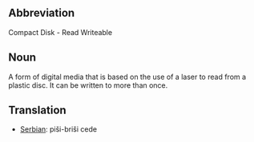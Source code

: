 ==Abbreviation==

Compact Disk - Read Writeable

==Noun==

A form of digital media that is based on the use of a laser to read from a plastic disc.  It can be written to more than once.

==Translation==
*[[Serbian]]: piši-briši cede
